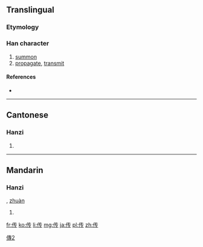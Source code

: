 {{also|傳}}
==Translingual==

===Etymology===
{{Han simp|傳|f=專|t=专}}

[[Category:CJKV characters simplified differently in Japan and China|傳2]]

===Han character===
{{Han char|rn=9|rad=人|as=04|sn=6|four=|canj=人手弓戈 (OQNI)|ids=⿰[[亻]][[专]]}}

# [[summon]]
# [[propagate]], [[transmit]]

====References====
* {{Han ref|kx=0096.121|hdz=10117.170|uh=4F20|ud=20256}}

----

==Cantonese==

===Hanzi===
{{yue-hanzi|jyut=cyun4|y=chyun4|tra=傳}}

# {{defn|lang=yue|sort=人04}}

----

==Mandarin==

===Hanzi===
{{cmn-hanzi|tra=傳|pin=[[chuán]] ([[chuan2]])|wg=ch'uan<sup>2</sup>}}, [[zhuàn]]

# {{defn|lang=cmn|sort=人04}}

[[fr:传]]
[[ko:传]]
[[li:传]]
[[mg:传]]
[[ja:传]]
[[pl:传]]
[[zh:传]]